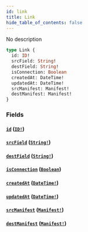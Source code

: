 ```yaml
---
id: link
title: Link
hide_table_of_contents: false
---
```



No description

```graphql
type Link {
  id: ID!
  srcField: String!
  destField: String!
  isConnection: Boolean
  createdAt: DateTime!
  updatedAt: DateTime!
  srcManifest: Manifest!
  destManifest: Manifest!
}
```


### Fields

#### [`id`](#) ([`ID!`](/swapi/scalars/id))




#### [`srcField`](#) ([`String!`](/swapi/scalars/string))




#### [`destField`](#) ([`String!`](/swapi/scalars/string))




#### [`isConnection`](#) ([`Boolean`](/swapi/scalars/boolean))




#### [`createdAt`](#) ([`DateTime!`](/swapi/scalars/date-time))




#### [`updatedAt`](#) ([`DateTime!`](/swapi/scalars/date-time))




#### [`srcManifest`](#) ([`Manifest!`](/swapi/objects/manifest))




#### [`destManifest`](#) ([`Manifest!`](/swapi/objects/manifest))






